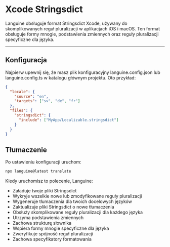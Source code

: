 # Xcode Stringsdict

Languine obsługuje format Stringsdict Xcode, używany do skomplikowanych reguł pluralizacji w aplikacjach iOS i macOS. Ten format obsługuje formy mnogie, podstawienia zmiennych oraz reguły pluralizacji specyficzne dla języka.

---

## Konfiguracja

Najpierw upewnij się, że masz plik konfiguracyjny languine.config.json lub languine.config.ts w katalogu głównym projektu. Oto przykład:

```json
{
  "locale": {
    "source": "en",
    "targets": ["sv", "de", "fr"]
  },
  "files": {
    "stringsdict": {
      "include": ["MyApp/Localizable.stringsdict"]
    }
  }
}
```

## Tłumaczenie

Po ustawieniu konfiguracji uruchom:

```bash
npx languine@latest translate
```

Kiedy uruchomisz to polecenie, Languine:

- Załaduje twoje pliki Stringsdict
- Wykryje wszelkie nowe lub zmodyfikowane reguły pluralizacji
- Wygeneruje tłumaczenia dla twoich docelowych języków
- Zaktualizuje pliki Stringsdict o nowe tłumaczenia
- Obsłuży skomplikowane reguły pluralizacji dla każdego języka
- Utrzyma podstawienia zmiennych
- Zachowa strukturę słownika
- Wspiera formy mnogie specyficzne dla języka
- Zweryfikuje spójność reguł pluralizacji
- Zachowa specyfikatory formatowania

